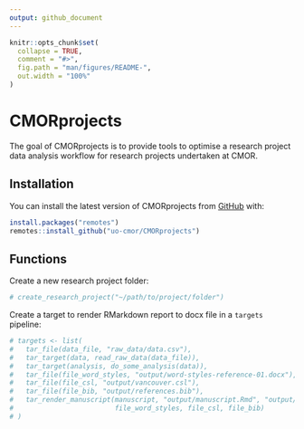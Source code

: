 ```yaml
---
output: github_document
---
```


<!-- README.md is generated from README.Rmd. Please edit that file -->

```r
knitr::opts_chunk$set(
  collapse = TRUE,
  comment = "#>",
  fig.path = "man/figures/README-",
  out.width = "100%"
)
```

# CMORprojects

<!-- badges: start -->
<!-- badges: end -->

The goal of CMORprojects is to provide tools to optimise a research project data analysis workflow for research projects undertaken at CMOR.

## Installation

You can install the latest version of CMORprojects from [GitHub](https://github.com) with:

``` r
install.packages("remotes")
remotes::install_github("uo-cmor/CMORprojects")
```

## Functions

Create a new research project folder:

```r
# create_research_project("~/path/to/project/folder")
```

Create a target to render RMarkdown report to docx file in a `targets` pipeline:

```r
# targets <- list(
#   tar_file(data_file, "raw_data/data.csv"),
# 	tar_target(data, read_raw_data(data_file)),
# 	tar_target(analysis, do_some_analysis(data)),
#   tar_file(file_word_styles, "output/word-styles-reference-01.docx"),
#   tar_file(file_csl, "output/vancouver.csl"),
#   tar_file(file_bib, "output/references.bib"),
# 	tar_render_manuscript(manuscript, "output/manuscript.Rmd", "output/manuscript.docx",
#                         file_word_styles, file_csl, file_bib)
# )
```

